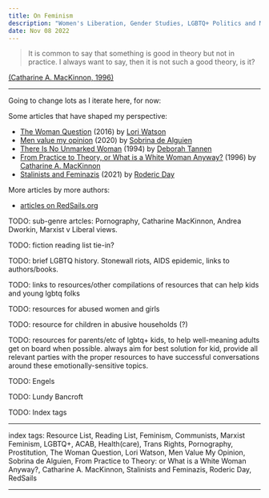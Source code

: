 ```yaml
---
title: On Feminism
description: "Women's Liberation, Gender Studies, LGBTQ+ Politics and Media, etc."
date: Nov 08 2022
---
```


> It is common to say that something is good in theory but not in practice. I always want to say, then it is not such a good theory, is it?

[(Catharine A. MacKinnon, 1996)](https://redsails.org/what-is-a-white-woman-anyway/)

---

Going to change lots as I iterate here, for now:

Some articles that have shaped my perspective:
- [The Woman Question](https://redsails.org/the-woman-question/) (2016) by [Lori Watson](https://read.dukeupress.edu/tsq/article-standard/3/1-2/246/91778/The-Woman-Question)
- [Men value my opinion](https://redsails.org/los-hombres-valoran-mi-opinion/) (2020) by [Sobrina de Alguien](https://redsails.org/@sobri/)
- [There Is No Unmarked Woman](https://docs.google.com/viewer?a=v&pid=sites&srcid=bmlzZC5uZXR8bXJzLWctZW5nbGlzaHxneDo1MTBiMTNkMzc4NWY3ZDg4) (1994) by [Deborah Tannen](https://en.wikipedia.org/wiki/Deborah_Tannen)
- [From Practice to Theory, or What is a White Woman Anyway?](https://redsails.org/what-is-a-white-woman-anyway/) (1996) by [Catharine A. MacKinnon](https://en.wikipedia.org/wiki/Catharine_A._MacKinnon)
- [Stalinists and Feminazis](https://redsails.org/stalinists-and-feminazis/) (2021) by [Roderic Day](https://redsails.org/@roderic/)

More articles by more authors:
- [articles on RedSails.org](https://redsails.org/@feminism/)


TODO: sub-genre artcles: Pornography, Catharine MacKinnon, Andrea Dworkin, Marxist v Liberal views.

TODO: fiction reading list tie-in?

TODO: brief LGBTQ history. Stonewall riots, AIDS epidemic, links to authors/books.

TODO: links to resources/other compilations of resources that can help kids and young lgbtq folks

TODO: resources for abused women and girls

TODO: resource for children in abusive households (?)

TODO: resources for parents/etc of lgbtq+ kids, to help well-meaning adults get on board when possible. always aim for best solution for kid, provide all relevant parties with the proper resources to have successful conversations around these emotionally-sensitive topics.

TODO: Engels

TODO: Lundy Bancroft

TODO: Index tags

---

index tags: Resource List, Reading List, Feminism, Communists, Marxist Feminism, LGBTQ+, ACAB, Health(care), Trans Rights, Pornography, Prostitution, The Woman Question, Lori Watson, Men Value My Opinion, Sobrina de Alguien, From Practice to Theory: or What is a White Woman Anyway?, Catharine A. MacKinnon, Stalinists and Feminazis, Roderic Day, RedSails

---
